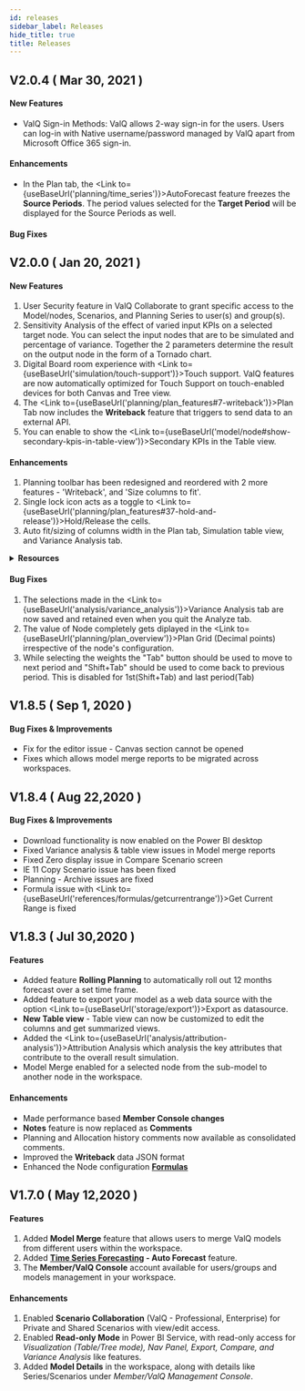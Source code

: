```yaml
---
id: releases
sidebar_label: Releases
hide_title: true
title: Releases
---
```



## V2.0.4 ( Mar 30, 2021 )

#### New Features

* <Link to={useBaseUrl('storage/admin-console#valq-sign-in-methods')}>ValQ Sign-in Methods</Link>: ValQ allows 2-way sign-in for the users. Users can log-in with Native username/password managed by ValQ apart from Microsoft Office 365 sign-in.

#### Enhancements

* In the Plan tab, the <Link to={useBaseUrl('planning/time_series')}>AutoForecast</Link> feature freezes the **Source Periods**. The period values selected for the **Target Period** will be displayed for the Source Periods as well.

#### Bug Fixes



## V2.0.0 ( Jan 20, 2021 )

#### New Features

1. <Link to={useBaseUrl('storage/user-security')}>User Security</Link> feature in ValQ Collaborate to grant specific access to the Model/nodes, Scenarios, and Planning Series to user(s) and group(s).
1. <Link to={useBaseUrl('analysis/sensitivity-analysis')}>Sensitivity Analysis</Link> of the effect of varied input KPIs on a selected target node. You can select the input nodes that are to be simulated and percentage of variance. Together the 2 parameters determine the result on the output node in the form of a Tornado chart.
1. Digital Board room experience with <Link to={useBaseUrl('simulation/touch-support')}>Touch support</Link>. ValQ features are now automatically optimized for Touch Support on touch-enabled devices for both Canvas and Tree view.
1. The <Link to={useBaseUrl('planning/plan_features#7-writeback')}>Plan Tab now includes the **Writeback** feature</Link> that triggers to send data to an external API.
1. You can enable to show the <Link to={useBaseUrl('model/node#show-secondary-kpis-in-table-view')}>Secondary KPIs </Link> in the Table view.

#### Enhancements

1. Planning toolbar has been redesigned and reordered with 2 more features - 'Writeback', and 'Size columns to fit'.
1. Single lock icon acts as a toggle to <Link to={useBaseUrl('planning/plan_features#37-hold-and-release')}>Hold/Release</Link> the cells.
1. Auto fit/sizing of columns width in the Plan tab, Simulation table view, and Variance Analysis tab.

<details>
    <iframe width="560" height="315" src="https://www.youtube.com/embed/RsJDf792Smo" frameborder="0" allow="accelerometer; autoplay; clipboard-write; encrypted-media; gyroscope; picture-in-picture" allowfullscreen></iframe>
    <ul>
    <li>Refer the <a href="https://valq.com/blogs/valq-2-0-released-with-connected-and-collaborative-planning-features/">ValQ 2.0 Connected and Collaborative Planning Features</a> blog.
    </li>
    </ul>
    <summary>
    <b>Resources</b>
    </summary>  
</details>

#### Bug Fixes

1. The selections made in the <Link to={useBaseUrl('analysis/variance_analysis')}>Variance Analysis</Link> tab are now saved and retained even when you quit the Analyze tab.
1. The value of Node completely gets diplayed in the <Link to={useBaseUrl('planning/plan_overview')}>Plan Grid (Decimal points)</Link> irrespective of the node's configuration.
1. While selecting the weights the "Tab" button should be used to move to next period and "Shift+Tab" should be used to come back to previous period. This is disabled for 1st(Shift+Tab) and last period(Tab)

## V1.8.5 ( Sep 1, 2020 )

#### Bug Fixes & Improvements

- Fix for the editor issue - Canvas section cannot be opened
- Fixes which allows model merge reports to be migrated across workspaces.

## V1.8.4 ( Aug 22,2020 )

#### Bug Fixes & Improvements

- Download functionality is now enabled on the Power BI desktop
- Fixed Variance analysis & table view issues in Model merge reports
- Fixed Zero display issue in Compare Scenario screen
- IE 11 Copy Scenario issue has been fixed
- Planning - Archive issues are fixed
- Formula issue with <Link to={useBaseUrl('references/formulas/getcurrentrange')}>Get Current Range</Link> is fixed

## V1.8.3 ( Jul 30,2020 )

#### Features
* Added feature **Rolling Planning** to automatically roll out 12 months forecast over a set time frame.
* Added feature to export your model as a web data source with the option <Link to={useBaseUrl('storage/export')}>Export as datasource</Link>.
* **New Table view** - Table view can now be customized to edit the columns and get summarized views.
* Added the <Link to={useBaseUrl('analysis/attribution-analysis')}>Attribution Analysis</Link> which analysis the key attributes that contribute to the overall result simulation.
* <Link to={useBaseUrl('storage/model-merge')}>Model Merge</Link> enabled for a selected node from the sub-model to another node in the workspace.
  
#### Enhancements
* Made performance based **Member Console changes**
* **Notes** feature is now replaced as **Comments**
* Planning and Allocation history comments now available as consolidated comments.
* Improved the **Writeback** data JSON format
* Enhanced the Node configuration [**Formulas**](https://docs.ValQ.com/docs/faq/formula-list)

<!--
<details>
    <ul>
    <li><a href={useBaseUrl('https://valq.com/blogs/whats-new-in-valq-1-8/')}>What's New in ValQ 1.8?</a></li>
    </ul>
    <summary>
    <b>Assets</b>
    </summary>
</details>
-->

## V1.7.0 ( May 12,2020 )

#### Features

1. Added **Model Merge** feature that allows users to merge ValQ models from different users within the workspace.
1. Added **[Time Series Forecasting](https://docs.ValQ.com/docs/planning/time_series) - Auto Forecast** feature.
2. The **Member/ValQ Console** account available for users/groups and models management in your workspace.

#### Enhancements

1. Enabled **Scenario Collaboration** (ValQ - Professional, Enterprise) for Private and Shared Scenarios with view/edit access.
1. Enabled **Read-only Mode** in Power BI Service, with read-only access for *Visualization (Table/Tree mode), Nav Panel, Export, Compare, and Variance Analysis* like features.
1. Added **Model Details** in the workspace, along with details like Series/Scenarios under *Member/ValQ Management Console*.
